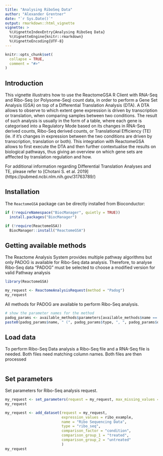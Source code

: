 ```yaml
---
title: "Analysing RiboSeq Data"
author: "Alexander Grentner"
date: "`r Sys.Date()`"
output: rmarkdown::html_vignette
vignette: >
  %\VignetteIndexEntry{Analysing RiboSeq Data}
  %\VignetteEngine{knitr::rmarkdown}
  %\VignetteEncoding{UTF-8}
---
```


```r
knitr::opts_chunk$set(
  collapse = TRUE,
  comment = "#>"
)
```

## Introduction

This vignette illustratrs how to use the ReactomeGSA R Client with RNA-Seq and Ribo-Seq (or Polysome-Seq) count data, in order to perform a Gene Set Analysis (GSA) on top of a Differential Translation Analysis (DTA).
A DTA allows to observe to which extent gene expression is driven by transcription or translation, when comparing samples between two conditions. 
The result of such analysis is usually in the form of a table, where each gene is categorised into a Regulatory Mode based on its changes in RNA-Seq derived counts, Ribo-Seq derived counts, or Translational Efficiency (TE) (ie. if it's changes in expression between the two conditions are driven by transcription, translation or both).
This integration with ReactomeGSA allows to first execute the DTA and then further contextualise the results on biological pathways, thus giving an overview on which gene sets are afffected by translation regulation and how.

For additional information regarding Differential Translation Analyses and TE, please refer to [Chotani S. et al. 2019] (https://pubmed.ncbi.nlm.nih.gov/31763789/)

## Installation

The `ReactomeGSA` package can be directly installed from Bioconductor:

```r
if (!requireNamespace("BiocManager", quietly = TRUE))
  install.packages("BiocManager")

if (!require(ReactomeGSA))
  BiocManager::install("ReactomeGSA")


```

## Getting available methods

The Reactome Analysis System provides multiple pathway algorithms but only PADOG is available for Ribo-Seq data analysis. 
Therefore, to analyse Ribo-Seq data "PADOG" must be selected to choose a modified version for valid Pathway analysis


```r
library(ReactomeGSA)

my_request <- ReactomeAnalysisRequest(method = "Padog")
my_request
```

All methods for PADOG are available to perform Ribo-Seq analysis. 

```r
# show the parameter names for the method
padog_params <- available_methods$parameters[available_methods$name == "PADOG"][[1]]
paste0(padog_params$name, " (", padog_params$type, ", ", padog_params$default, ")")
```

## Load data

To perform Ribo-Seq Data analysis a Ribo-Seq file and a RNA-Seq file is needed. Both files need matching column names. Both files are then processed 

```r

```


## Set parameters

Set parameters for Ribo-Seq analysis request.

```r
my_request <- set_parameters(request = my_request, max_missing_values = 0.5)
my_request
```





```r
my_request <- add_dataset(request = my_request, 
                          expression_values = ribo_example, 
                          name = "Ribo Sequencing Data", 
                          type = "ribo_seq",
                          comparison_factor = "condition", 
                          comparison_group_1 = "treated", 
                          comparison_group_2 = "untreated"
                          )
my_request
```

